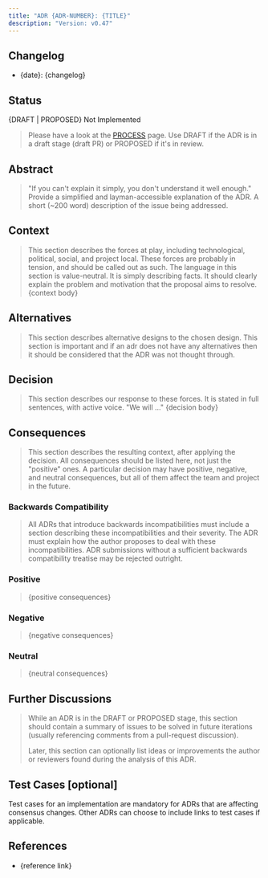 ```yaml
---
title: "ADR {ADR-NUMBER}: {TITLE}"
description: "Version: v0.47"
---
```


## Changelog[​](#changelog "Direct link to Changelog")

* \{date}: \{changelog}

## Status[​](#status "Direct link to Status")

\{DRAFT | PROPOSED} Not Implemented

> Please have a look at the [PROCESS](/v0.47/build/architecture/PROCESS#adr-status) page. Use DRAFT if the ADR is in a draft stage (draft PR) or PROPOSED if it's in review.

## Abstract[​](#abstract "Direct link to Abstract")

> "If you can't explain it simply, you don't understand it well enough." Provide a simplified and layman-accessible explanation of the ADR. A short (\~200 word) description of the issue being addressed.

## Context[​](#context "Direct link to Context")

> This section describes the forces at play, including technological, political, social, and project local. These forces are probably in tension, and should be called out as such. The language in this section is value-neutral. It is simply describing facts. It should clearly explain the problem and motivation that the proposal aims to resolve. \{context body}

## Alternatives[​](#alternatives "Direct link to Alternatives")

> This section describes alternative designs to the chosen design. This section is important and if an adr does not have any alternatives then it should be considered that the ADR was not thought through.

## Decision[​](#decision "Direct link to Decision")

> This section describes our response to these forces. It is stated in full sentences, with active voice. "We will ..." \{decision body}

## Consequences[​](#consequences "Direct link to Consequences")

> This section describes the resulting context, after applying the decision. All consequences should be listed here, not just the "positive" ones. A particular decision may have positive, negative, and neutral consequences, but all of them affect the team and project in the future.

### Backwards Compatibility[​](#backwards-compatibility "Direct link to Backwards Compatibility")

> All ADRs that introduce backwards incompatibilities must include a section describing these incompatibilities and their severity. The ADR must explain how the author proposes to deal with these incompatibilities. ADR submissions without a sufficient backwards compatibility treatise may be rejected outright.

### Positive[​](#positive "Direct link to Positive")

> \{positive consequences}

### Negative[​](#negative "Direct link to Negative")

> \{negative consequences}

### Neutral[​](#neutral "Direct link to Neutral")

> \{neutral consequences}

## Further Discussions[​](#further-discussions "Direct link to Further Discussions")

> While an ADR is in the DRAFT or PROPOSED stage, this section should contain a summary of issues to be solved in future iterations (usually referencing comments from a pull-request discussion).
>
> Later, this section can optionally list ideas or improvements the author or reviewers found during the analysis of this ADR.

## Test Cases \[optional][​](#test-cases-optional "Direct link to test-cases-optional")

Test cases for an implementation are mandatory for ADRs that are affecting consensus changes. Other ADRs can choose to include links to test cases if applicable.

## References[​](#references "Direct link to References")

* \{reference link}
